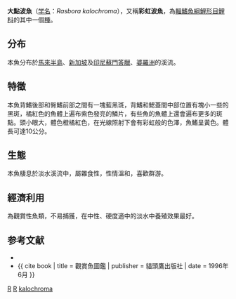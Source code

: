 {{Speciesbox 
| taxon = Rasbora kalochroma
| image = Rasbora kalochroma.jpg
| status = NE
| authority = [[Bleeker|Bleeker]], 1851
| synonyms = *''Leuciscus kalochroma''<br /><small>Bleeker, 1851</small> ''
*''Rasbora kalachroma''<br /><small>Bleeker, 1851</small> ''
}}

'''大點波魚'''（[[学名|学名]]：''Rasbora kalochroma''），又稱'''彩虹波魚'''，為[[輻鰭魚綱|輻鰭魚綱]][[鯉形目|鯉形目]][[鯉科|鯉科]]的其中一個[[種|種]]。

== 分布 ==
本魚分布於[[馬來半島|馬來半島]]、[[新加坡|新加坡]]及[[印尼|印尼]][[蘇門答臘|蘇門答臘]]、[[婆羅洲|婆羅洲]]的溪流。

== 特徵 ==
本魚背鰭後部和臀鰭前部之間有一塊藍黑斑，背鰭和鰓蓋間中部位置有塊小一些的黑斑，橘紅色的魚體上遍布紫色發亮的鱗片，有些魚的魚體上還會遍布更多的斑點。頭小眼大，體色橙橘紅色，在光線照射下會有彩虹般的色澤，魚鰭呈黃色。體長可達10公分。

== 生態 ==
本魚棲息於淡水溪流中，屬雜食性，性情溫和，喜歡群游。

== 經濟利用 ==
為觀賞性魚類，不易捕獲，在中性、硬度適中的淡水中養殖效果最好。

== 参考文献 ==
{{refbegin}}
*{{FishBase_species|genus=Rasbora|species=kalochroma|year=2011|month=12}}
*{{ cite book | title = 觀賞魚圖鑑 | publisher = 貓頭鷹出版社 | date = 1996年6月 }}
{{refend}}
{{Taxonbar}}

[[Category:1851年描述的鱼类|R]]
[[Category:觀賞魚|R]]
[[Category:波魚屬|kalochroma]]